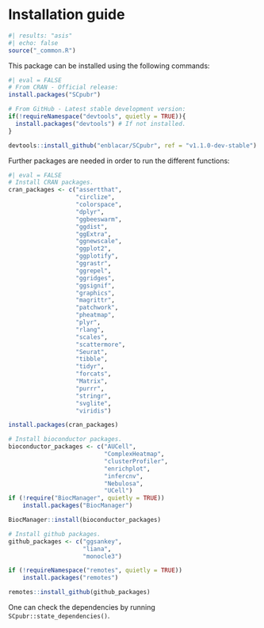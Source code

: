 # Installation guide {.unnumbered}

```r
#| results: "asis"
#| echo: false
source("_common.R")
```

This package can be installed using the following commands:

```r
#| eval = FALSE
# From CRAN - Official release:
install.packages("SCpubr")

# From GitHub - Latest stable development version:
if(!requireNamespace("devtools", quietly = TRUE)){
  install.packages("devtools") # If not installed.
}

devtools::install_github("enblacar/SCpubr", ref = "v1.1.0-dev-stable")
```

Further packages are needed in order to run the different functions:

```r
#| eval = FALSE
# Install CRAN packages.
cran_packages <- c("assertthat",
                   "circlize",
                   "colorspace",
                   "dplyr",
                   "ggbeeswarm",
                   "ggdist",
                   "ggExtra",
                   "ggnewscale",
                   "ggplot2",
                   "ggplotify",
                   "ggrastr",
                   "ggrepel",
                   "ggridges",
                   "ggsignif",
                   "graphics",
                   "magrittr",
                   "patchwork",
                   "pheatmap",
                   "plyr",
                   "rlang",
                   "scales",
                   "scattermore",
                   "Seurat",
                   "tibble",
                   "tidyr",
                   "forcats",
                   "Matrix",
                   "purrr",
                   "stringr",
                   "svglite",
                   "viridis")

install.packages(cran_packages)

# Install bioconductor packages.
bioconductor_packages <- c("AUCell",
                           "ComplexHeatmap",
                           "clusterProfiler",
                           "enrichplot",
                           "infercnv",
                           "Nebulosa",
                           "UCell")
if (!require("BiocManager", quietly = TRUE))
    install.packages("BiocManager")

BiocManager::install(bioconductor_packages)

# Install github packages.
github_packages <- c("ggsankey",
                     "liana",
                     "monocle3")

if (!requireNamespace("remotes", quietly = TRUE))
    install.packages("remotes")

remotes::install_github(github_packages)
```

One can check the dependencies by running `SCpubr::state_dependencies()`.
